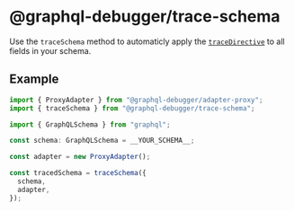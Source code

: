 # @graphql-debugger/trace-schema

Use the `traceSchema` method to automaticly apply the [`traceDirective`](/docs/packages/trace-directive) to all fields in your schema.

## Example

```ts
import { ProxyAdapter } from "@graphql-debugger/adapter-proxy";
import { traceSchema } from "@graphql-debugger/trace-schema";

import { GraphQLSchema } from "graphql";

const schema: GraphQLSchema = __YOUR_SCHEMA__;

const adapter = new ProxyAdapter();

const tracedSchema = traceSchema({
  schema,
  adapter,
});
```
